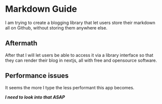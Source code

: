 # Markdown Guide

I am trying to create a blogging library that let users store their markdown all on Github, without storing them anywhere else.

Aftermath
---------

After that I will let users be able to access it via a library interface so that they can render their blog in nextjs, all with free and opensource software.



## Performance issues

It seems the more I type the less performant this app becomes.&#x20;



***I need to look into that ASAP***